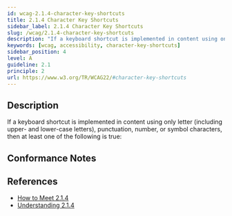 ```yaml
---
id: wcag-2.1.4-character-key-shortcuts
title: 2.1.4 Character Key Shortcuts
sidebar_label: 2.1.4 Character Key Shortcuts
slug: /wcag/2.1.4-character-key-shortcuts
description: "If a keyboard shortcut is implemented in content using only letter (including upper- and lower-case letters), punctuation, number, or symbol characters, then at least one of the following is true:"
keywords: [wcag, accessibility, character-key-shortcuts]
sidebar_position: 4
level: A
guideline: 2.1
principle: 2
url: https://www.w3.org/TR/WCAG22/#character-key-shortcuts
---
```


## Description

If a keyboard shortcut is implemented in content using only letter (including upper- and lower-case letters), punctuation, number, or symbol characters, then at least one of the following is true:

## Conformance Notes

<Project name="ads">
  <NotApplicable></NotApplicable>
</Project>

<Project name="scix">
  <NotApplicable></NotApplicable>
</Project>

## References

- [How to Meet 2.1.4](https://www.w3.org/WAI/WCAG22/quickref/#character-key-shortcuts)
- [Understanding 2.1.4](https://www.w3.org/WAI/WCAG22/Understanding/character-key-shortcuts.html)


